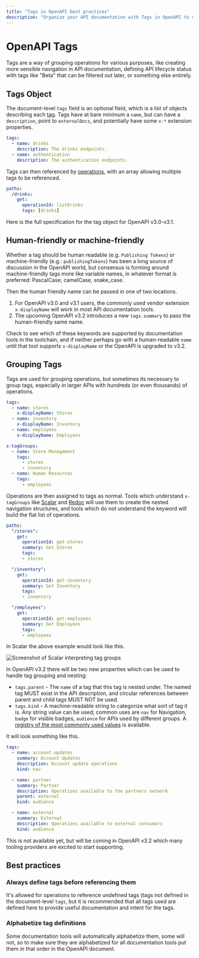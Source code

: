 ```yaml
---
title: "Tags in OpenAPI best practices"
description: "Organize your API documentation with Tags in OpenAPI to create logical groupings of operations for improved discoverability and navigation."
---
```



# OpenAPI Tags

Tags are a way of grouping operations for various purposes, like creating more sensible navigation in API documentation, defining API lifecycle status with tags like "Beta" that can be filtered out later, or something else entirely.

## Tags Object

The document-level `tags` field is an optional field, which is a list of objects describing each
[tag](/openapi/tags#tag-object). Tags have at bare minimum a `name`, but can have a `description`, point to `externalDocs`, and potentially have some `x-*` extension properties.

```yaml
tags:
  - name: drinks
    description: The drinks endpoints.
  - name: authentication
    description: The authentication endpoints.
```

Tags can then referenced by [operations](/openapi/paths/operations), with an array allowing multiple tags to be referenced.

```yaml
paths:
  /drinks:
    get:
      operationId: listDrinks
      tags: [drinks]
```

Here is the full specification for the tag object for OpenAPI v3.0-v3.1.

<Table
  data={[
    { field: "`name`", type: "String", required: "✅", description: "The name of the tag. **_Must_** be unique in the document." },
    { field: "`description`", type: "String", required: "", description: "A description of the tag. This may contain [CommonMark syntax](https://spec.commonmark.org/) to provide a rich description." },
    { field: "`externalDocs`", type: "[External Documentation Object](/openapi/external-documentation)", required: "", description: "Additional external documentation for this tag." },
    { field: "`x-*`", type: "[Extensions](/openapi/extensions)", required: "", description: "Any number of extension fields can be added to the tag object that can be used by tooling and vendors." }
  ]}
  columns={[
    { key: "field", header: "Field" },
    { key: "type", header: "Type" },
    { key: "required", header: "Required" },
    { key: "description", header: "Description" }
  ]}
/>

## Human-friendly or machine-friendly

Whether a tag should be human readable (e.g. `Publishing Tokens`) or machine-friendly (e.g.: `publishingTokens`) has been a long source of discussion in the OpenAPI world, but consensus is forming around machine-friendly tags more like variable names, in whatever format is preferred: PascalCase, camelCase, snake_case.

Then the human friendly name can be passed in one of two locations.

1. For OpenAPI v3.0 and v3.1 users, the commonly used vendor extension `x-displayName` will work in most API documentation tools.
2. The upcoming OpenAPI v3.2 introduces a new `tags.summary` to pass the human-friendly same name.

Check to see which of these keywords are supported by documentation tools in the toolchain, and if neither perhaps go with a human-readable `name` until that tool supports `x-displayName` or the OpenAPI is upgraded to v3.2.

## Grouping Tags

Tags are used for grouping operations, but sometimes its necessary to group tags, especially in larger APIs with hundreds (or even thousands) of operations.

```yaml
tags:
  - name: stores
    x-displayName: Stores
  - name: inventory
    x-displayName: Inventory
  - name: employees
    x-displayName: Employees

x-tagGroups:
  - name: Store Management
    tags:
      - stores
      - inventory
  - name: Human Resources
    tags:
      - employees
```

Operations are then assigned to tags as normal. Tools which understand `x-tagGroups` like [Scalar](https://scalar.com) and [Redoc](https://redocly.com/) will use them to create the nested navigation structures, and tools which do not understand the keyword will build the flat list of operations.

```yaml
paths:
  "/stores":
    get:
      operationId: get-stores
      summary: Get Stores
      tags:
      - stores

  "/inventory":
    get:
      operationId: get-inventory
      summary: Get Inventory
      tags:
      - inventory

  "/employees":
    get:
      operationId: get-employees
      summary: Get Employees
      tags:
      - employees
```

In Scalar the above example would look like this.

![Screenshot of Scalar interpreting tag groups](/assets/openapi/guide/scalar-x-tagGroups.png)

In OpenAPI v3.2 there will be two new properties which can be used to handle tag grouping and nesting:

- `tags.parent` - The `name` of a tag that this tag is nested under. The named tag MUST exist in the API description, and circular references between parent and child tags MUST NOT be used.
- `tags.kind` - A machine-readable string to categorize what sort of tag it is. Any string value can be used; common uses are `nav` for Navigation, `badge` for visible badges, `audience` for APIs used by different groups. A [registry of the most commonly used values](https://spec.openapis.org/registry/tag-kind/) is available.

It will look something like this.

```yaml
tags:
  - name: account-updates
    summary: Account Updates
    description: Account update operations
    kind: nav

  - name: partner
    summary: Partner
    description: Operations available to the partners network
    parent: external
    kind: audience

  - name: external
    summary: External
    description: Operations available to external consumers
    kind: audience
```

This is not available yet, but will be coming in OpenAPI v3.2 which many tooling providers are excited to start supporting.

## Best practices

### Always define tags before referencing them

It's allowed for operations to reference undefined tags (tags not defined in the document-level `tags`, but it is recommended that all tags used are defined here to provide useful documentation and intent for the tags.

### Alphabetize tag definitions

Some documentation tools will automatically alphabetize them, some will not, so to make sure they are alphabetized for all documentation tools put them in that order in the OpenAPI document.
